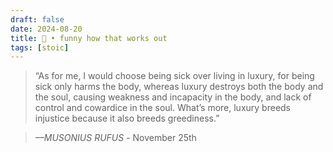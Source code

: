 ```yaml
---
draft: false 
date: 2024-08-20
title: 🗿 • funny how that works out
tags: [stoic]
---
```


>  “As for me, I would choose being sick over living in luxury, for being sick only harms the body, whereas luxury destroys both the body and the soul, causing weakness and incapacity in the body, and lack of control and cowardice in the soul. What’s more, luxury breeds injustice because it also breeds greediness.”

> *—MUSONIUS RUFUS* - November 25th